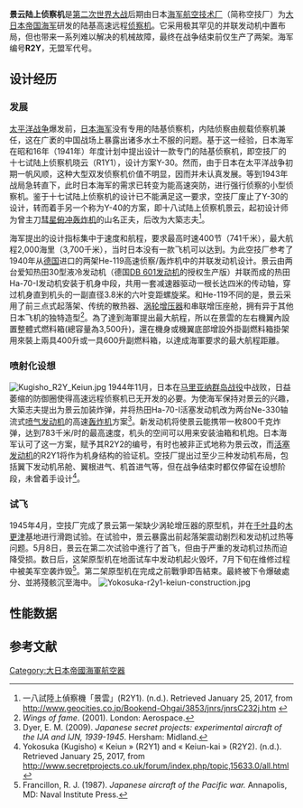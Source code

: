 {{Infobox Aircraft
|name            = 空技厂R2Y景云 <!-- avoid stating manufacturer (it's stated 3 lines below) unless name used by other aircraft manufacturers -->
|image           = File:Yokosuka R2Y Keiun.jpg <!--in the ''File:filename'' format with no image tags-->
|caption         = 景云唯一完成的原型机，摄于1945年4月 <!--選擇性填寫-->
|type            = 侦察机
|national origin = {{JPN}} <!-- Use the main nation (ie. UK), not constituent country (England); don't use "EU". List collaborative programs of only 2 or 3 nations; for more than 3, use "Multi-national:. -->
|manufacturer    = [[海军航空技术厂|海军航空技术厂]]
|designer        = 大築志夫 <!--請填入設計者而非方案領導者-->
|first flight    = 1945年5月8日 <!--選擇性填寫-->
|introduced      =  <!--Date the aircraft entered or will enter military or revenue service-->
|retired         =  <!--Date the aircraft left service. If vague or more than a few dates, skip this -->
|status          =  <!--In most cases, redundant; use sparingly-->
|primary user    = [[大日本帝国海军|大日本帝国海军]] <!-- List only one user; for military aircraft, this is a nation or a service arm. Please DON'T add those tiny flags, as they limit horizontal space. -->
|more users      =  <!-- Limited to THREE (3) 'more users' here (4 total users).  Separate users with <br/>. -->
|produced        = 1945年 <!--Years in production (eg. 1970-1999) if still in active use but no longer built -->
|number built    = 2架，其中1架未完成 
|program cost    =  <!--Total program cost-->
|unit cost       =  <!--Incremental or flyaway cost for military or retail price for commercial aircraft-->
|developed from  =  <!--The aircraft which formed the basis for this aircraft-->
|variants with their own articles =R2Y2 <!--Variants OF this aircraft-->
|developed into  = 
}}
'''景云陆上侦察机'''是[[第二次世界大战|第二次世界大战]]后期由日本[[海军航空技术厂|海军航空技术厂]]（简称空技厂）为[[大日本帝国海军|大日本帝国海军]]研发的陆基高速远程[[侦察机|侦察机]]。它采用极其罕见的并联发动机中置布局，但也带来一系列难以解决的机械故障，最终在战争结束前仅生产了两架。海军编号'''R2Y'''，无盟军代号。

==设计经历==
===发展===
[[太平洋战争|太平洋战争]]爆发前，[[大日本帝国海军|日本海军]]没有专用的陆基侦察机，内陆侦察由舰载侦察机兼任，这在广袤的中国战场上暴露出诸多水土不服的问题。基于这一经验，日本海军在昭和16年（1941年）年度计划中提出设计一款专门的陆基侦察机，即空技厂的十七试陆上侦察机晓云（R1Y1），设计方案Y-30。然而，由于日本在太平洋战争初期一帆风顺，这种大型双发侦察机价值不明显，因而并未认真发展。等到1943年战局急转直下，此时日本海军的需求已转变为能高速突防，进行强行侦察的小型侦察机。鉴于十七试陆上侦察机的设计已不能满足这一要求，空技厂废止了Y-30的设计，转而着手另一个称为Y-40的方案，即十八试陆上侦察机景云，起初设计师为曾主刀[[彗星俯冲轰炸机|彗星俯冲轰炸机]]的山名正夫，后改为大築志夫<ref>一八試陸上偵察機「景雲」(R2Y1). (n.d.). Retrieved January 25, 2017, from http://www.geocities.co.jp/Bookend-Ohgai/3853/jnrs/jnrsC232j.htm {{Wayback|url=http://www.geocities.co.jp/Bookend-Ohgai/3853/jnrs/jnrsC232j.htm |date=20170202032228 }}</ref>。

海军提出的设计指标集中于速度和航程，要求最高时速400节（741千米），最大航程2,000海里（3,700千米），当时日本没有一款飞机可以达到。为此空技厂参考了1940年从[[德国|德国]]进口的两架He-119高速侦察/轰炸机中的并联发动机设计。景云由两台爱知热田30型液冷发动机（德国[[DB_601发动机|DB 601发动机]]的授权生产版）并联而成的热田Ha-70-I发动机安装于机身中段，共用一套减速器驱动一根长达四米的传动轴，穿过机身直到机头的一副直径3.8米的六叶变距螺旋桨。和He-119不同的是，景云采用了前三点式起落架、传统的散热器、[[涡轮增压器|涡轮增压器]]和串联增压座舱，拥有异于其他日本飞机的独特造型<ref>''Wings of fame''. (2001). London: Aerospace.</ref>。為了達到海軍提出最大航程，所以在景雲的左右機翼內設置整體式燃料箱(總容量為3,500升)，還在機身或機翼底部增設外掛副燃料箱掛架用來裝上兩具400升或一具600升副燃料箱，以達成海軍要求的最大航程距離。

===喷射化设想===
[[File:Kugisho_R2Y_Keiun.jpg|thumb]]
1944年11月，日本在[[马里亚纳群岛及帕劳战事|马里亚纳群岛战役]]中战败，日益萎缩的防御圈使得高速远程侦察机已无开发的必要。为使海军保持对景云的兴趣，大築志夫提出为景云加装炸弹，并将热田Ha-70-I活塞发动机改为两台Ne-330轴流式[[喷气发动机|喷气发动机]]的高速[[轰炸机|轰炸机]]方案<ref>Dyer, E. M. (2009). ''Japanese secret projects: experimental aircraft of the IJA and IJN, 1939-1945''. Hersham: Midland.</ref>。新发动机将使景云能携带一枚800千克炸弹，达到783千米/时的最高速度，机头的空间可以用来安装油箱和机炮。日本海军认可了这一方案，赋予其R2Y2的编号，有时也被非正式地称为景云改，而[[活塞发动机|活塞发动机]]的R2Y1将作为机身结构的验证机。空技厂提出过至少三种发动机布局，包括翼下发动机吊舱、翼根进气、机首进气等，但在战争结束时都仅停留在设想阶段，未曾着手设计<ref>Yokosuka (Kugisho) « Keiun » (R2Y1) and « Keiun-kai » (R2Y2). (n.d.). Retrieved January 25, 2017, from http://www.secretprojects.co.uk/forum/index.php/topic,15633.0/all.html {{Wayback|url=http://www.secretprojects.co.uk/forum/index.php/topic,15633.0/all.html |date=20160307093538 }}</ref>。{{Clear}}

===试飞===
1945年4月，空技厂完成了景云第一架缺少涡轮增压器的原型机，并在[[千叶县|千叶县]]的[[木更津市|木更津]]基地进行滑跑试验。在试验中，景云暴露出前起落架震动剧烈和发动机过热等问题。5月8日，景云在第二次试验中進行了首飞，但由于严重的发动机过热而迫降受损。数日后，这架原型机在地面试车中发动机起火毁坏，7月下旬在维修过程中被美军空袭炸毁<ref>Francillon, R. J. (1987). ''Japanese aircraft of the Pacific war.'' Annapolis, MD: Naval Institute Press.</ref>。第二架原型机在完成之前戰爭即告結束。最終被下令爆破處分、並將殘骸沉至海中。
[[File:Yokosuka-r2y1-keiun-construction.jpg|thumb]]{{Clear}}

==性能数据==
{{Col|
=== R2Y1（性能为推定值）<ref>Maloney, E. T. (n.d.). ''Japanese aircraft: performance and characteristics''. Corona del Mar, CA: Planes of Fame.</ref>： ===
{{aircraft specifications
<!-- if you do not understand how to use this template, please ask at [[Wikipedia_talk:WikiProject_Aircraft|Wikipedia talk:WikiProject Aircraft]] -->
| plane or copter? = plane <!-- options: plane/copter -->
| jet or prop? = prop <!-- options: jet/prop/both/neither -->
<!-- Now, fill out the specs.  Please include units where appropriate (main comes first, alt in parentheses). If an item doesn't apply, like capacity, leave it blank. 

-->
| ref = 
<!--
        General characteristics
-->
| crew         = 2
| capacity     = 
| payload main = 
| payload alt  = 
| payload more = 
| length main  = 13.05米
| length alt   = 
| span main    = 14.00米
| span alt     = 
| height main  = 4.24米
| height alt   = 
| area main    = 34.00平方米
| area alt     = 
| airfoil      = 
| aspect ratio = 5.76
| empty weight main  = 6,015千克
| empty weight alt   = 
| loaded weight main = 8,100千克
| loaded weight alt  = 
| useful load main   = 
| useful load alt    = 
| max takeoff weight main = 9,400千克
| max takeoff weight alt  = 
| more general            = 
<!--
        Powerplant
-->
| engine (jet)    = 
| type of jet     = 
| number of jets  = 
| thrust main     = 
| thrust alt      = 
| thrust original = 
| afterburning thrust main = 
| afterburning thrust alt  = 

| engine (prop)   = 爱知热田Ha-70-I型
| type of prop    = 液冷V型24缸发动机
| number of props = 1
| power main      = 合計3,400马力/3000RPM
| power alt       = 
| power original  = 3,100马力/2,900RPM@1,900米

| propeller or rotor?     = propeller
| propellers              = 6
| number of propellers per engine = 1
| propeller diameter main = 3.80米
| propeller diameter alt  = 
<!--
        Performance
-->
| max speed main    = 741千米/时
| max speed alt     = 10,000米高度
| max speed more    = 
| cruise speed main = 4,000米高度时463千米/时
| cruise speed alt  = 
| cruise speed more = 
| stall speed main  = 166千米/时
| stall speed alt   = 
| stall speed more  = 
| never exceed speed main = 
| never exceed speed alt  = 
| range main        = 3,610千米
| range alt         = 
| range more        = 
| combat radius main= 
| combat radius alt = 
| combat radius more= 
| ferry range main  = 
| ferry range alt   = 
| ferry range more  = 
| endurance         = 
| ceiling main      = 11,700米
| ceiling alt       = 
| ceiling more      = 
| climb rate main   = 7.94米/秒
| climb rate alt    = 
| climb rate more   = 
| sink rate main    = 
| sink rate alt     = 
| sink rate more    = 

| loading main      = 
| loading alt       = 
| thrust/weight     = 
| power/mass main   = 
| power/mass alt    = 
| more performance  = 
<!--
        Armament
-->
| armament = 无<!-- if you want to use the following specific parameters, do not use this line at all-->
| guns     = 
| bombs    = 
| rockets  = 
| missiles = 
 
| hardpoints = 
| hardpoint capacity = 
| hardpoint rockets  = 
| hardpoint missiles = 
| hardpoint bombs    = 
| hardpoint other    = 

| avionics = 

}}
|
=== R2Y2（性能为计划值）： ===
{{aircraft specifications
<!-- if you do not understand how to use this template, please ask at [[Wikipedia_talk:WikiProject_Aircraft|Wikipedia talk:WikiProject Aircraft]] -->
| plane or copter? = plane <!-- options: plane/copter -->
| jet or prop? = jet <!-- options: jet/prop/both/neither -->
<!-- Now, fill out the specs.  Please include units where appropriate (main comes first, alt in parentheses). If an item doesn't apply, like capacity, leave it blank. 

-->
| ref = 
<!--
        General characteristics
-->
| crew         = 2
| capacity     = 
| payload main = 
| payload alt  = 
| payload more = 
| length main  = 13.05米
| length alt   = 
| span main    = 14.00米
| span alt     = 
| height main  = 4.24米
| height alt   = 
| area main    = 34.00平方米
| area alt     = 
| airfoil      = 
| aspect ratio = 5.76
| empty weight main  = 5,700千克
| empty weight alt   = 
| loaded weight main = 8,850千克
| loaded weight alt  = 
| useful load main   = 
| useful load alt    = 
| max takeoff weight main = 
| max takeoff weight alt  = 
| more general            = 
<!--
        Powerplant
-->
| engine (jet)    = 三菱 Ne-330
| type of jet     = 轴流式喷气发动机
| number of jets  = 2
| thrust main     = 每台推力1,320千克
| thrust alt      = 
| thrust original = 
| afterburning thrust main = 
| afterburning thrust alt  = 

| engine (prop)   = 
| type of prop    = 
| number of props = 
| power main      = 
| power alt       = 
| power original  = 

| propeller or rotor?     = 
| propellers              = 
| number of propellers per engine = 
| propeller diameter main = 
| propeller diameter alt  = 
<!--
        Performance
-->
| max speed main    = 783千米/时
| max speed alt     = 
| max speed more    = 
| cruise speed main = 
| cruise speed alt  = 
| cruise speed more = 
| stall speed main  = 
| stall speed alt   = 
| stall speed more  = 
| never exceed speed main = 
| never exceed speed alt  = 
| range main        = 1,269千米
| range alt         = 
| range more        = 
| combat radius main= 
| combat radius alt = 
| combat radius more= 
| ferry range main  = 
| ferry range alt   = 
| ferry range more  = 
| endurance         = 
| ceiling main      = 10,500米
| ceiling alt       = 
| ceiling more      = 
| climb rate main   = 
| climb rate alt    = 
| climb rate more   = 
| sink rate main    = 
| sink rate alt     = 
| sink rate more    = 

| loading main      = 
| loading alt       = 
| thrust/weight     = 
| power/mass main   = 
| power/mass alt    = 
| more performance  = 
<!--
        Armament
-->
| guns     = 2門30毫米[[五式機炮|五式機炮]]
| bombs    = 1枚800千克炸弹
| rockets  = 
| missiles = 
 
| hardpoints = 
| hardpoint capacity = 
| hardpoint rockets  = 
| hardpoint missiles = 
| hardpoint bombs    = 
| hardpoint other    = 

| avionics = 

}}
}}

==参考文献==
{{reflist}}

{{大日本帝国海军航空器}}

[[Category:大日本帝國海軍航空器|Category:大日本帝國海軍航空器]]
